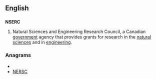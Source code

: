 ==English==
{{wikipedia}}

==={{abbreviation}}===
'''NSERC'''

# {{Canada}} Natural Sciences and Engineering Research Council, a Canadian [[government]] agency that provides grants for research in the [[natural science]]s and in [[engineering]].

===Anagrams===
* {{alphagram|cenrs}}
* [[NERSC#English|NERSC]]